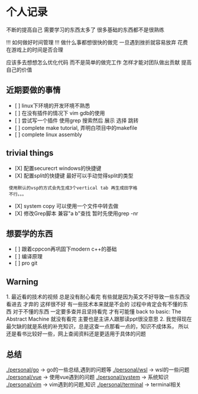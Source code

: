 = 个人记录 =
不断的提高自己
需要学习的东西太多了 
很多基础的东西都不是很熟练

!!! 如何做好时间管理 !!!
做什么事都想很快的做完 一旦遇到挫折就容易放弃
花费在游戏上的时间是否合理

应该多去想想怎么优化代码 而不是简单的做完工作
怎样才能对团队做出贡献 提高自己的价值

== 近期要做的事情 ==
* [ ] linux下环境的开发环境不熟悉
* [ ] 在没有插件的情况下 vim gdb的使用
* [ ] 尝试写一个插件 使用grep 搜索然后 展示 选择 跳转
* [ ] complete make tutorial, 弄明白项目中的makefile
* [ ] complete linux assembly

== trivial things ==
* [X] 配置securecrt windows的快捷键
* [X] 配置split的快捷键 最好可以手动觉得split的类型 
  使用默认的vsp的方式会先生成3个vertical tab 再生成田字格
  不行。。。 
* [X] system copy 可以使用一个文件中转去做
* [X] 修改Grep脚本 兼容"a b"查找 暂时先使用grep -nr

== 想要学的东西 ==
* [ ] 跟着cppcon再巩固下modern c++的基础
* [ ] 编译原理
* [ ] pro git

== Warning ==
1. 最近看的技术的视频 总是没有耐心看完 有些就是因为英文不好导致一些东西没看进去 才弃的 这样很不好
有一些技术本来就是不会的 过程中肯定会有不懂的东西 对于不懂的东西 一定要多查并且坚持看完 才有可能懂
back to basic: The Abstract Machine 就没有看完 主要也是主讲人跟那读ppt很没意思
2. 我觉得现在最欠缺的就是系统的补充知识，总是这查一点那看一点的，知识不成体系，
所以还是看书比较好一些，网上查阅资料还是更适用于具体的问题

== 总结 ==
[[./personal/go]] -> go的一些总结,遇到的问题等
[[./personal/wsl]] -> wsl的一些问题
[[./personal/vue]] -> 使用vue遇到的问题
[[./personal/system]] -> 系统知识
[[./personal/vim]] -> vim遇到的问题,知识
[[./personal/terminal]] -> terminal相关
